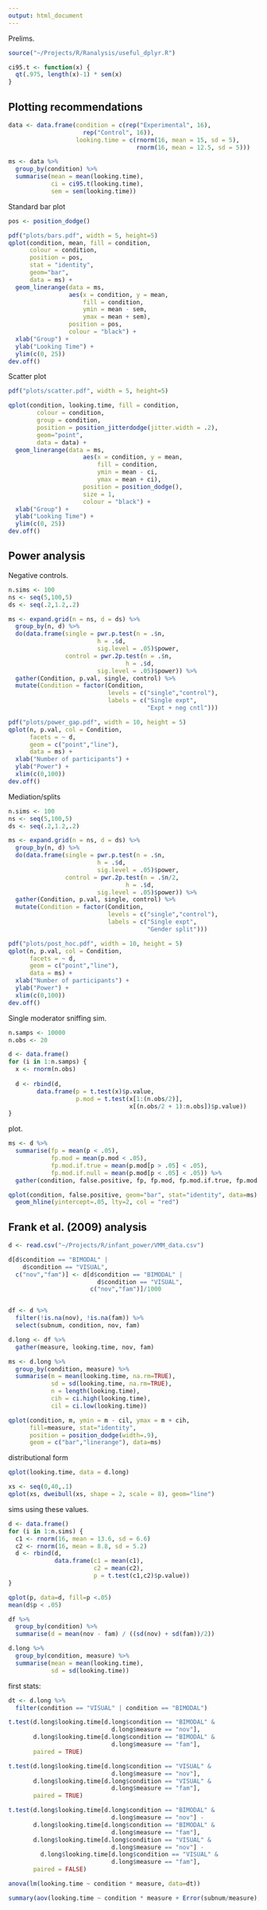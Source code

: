 ```yaml
---
output: html_document
---
```


Prelims.

```r
source("~/Projects/R/Ranalysis/useful_dplyr.R")

ci95.t <- function(x) {
  qt(.975, length(x)-1) * sem(x)
} 
```

Plotting recommendations
------------------------

```r
data <- data.frame(condition = c(rep("Experimental", 16),
                     rep("Control", 16)), 
                   looking.time = c(rnorm(16, mean = 15, sd = 5),
                                    rnorm(16, mean = 12.5, sd = 5)))

ms <- data %>%
  group_by(condition) %>%
  summarise(mean = mean(looking.time), 
            ci = ci95.t(looking.time), 
            sem = sem(looking.time)) 
```

Standard bar plot

```r
pos <- position_dodge()

pdf("plots/bars.pdf", width = 5, height=5)
qplot(condition, mean, fill = condition, 
      colour = condition,
      position = pos,
      stat = "identity", 
      geom="bar", 
      data = ms) + 
  geom_linerange(data = ms, 
                 aes(x = condition, y = mean, 
                     fill = condition, 
                     ymin = mean - sem, 
                     ymax = mean + sem), 
                 position = pos,                     
                 colour = "black") + 
  xlab("Group") +
  ylab("Looking Time") + 
  ylim(c(0, 25))
dev.off()
```

Scatter plot

```r
pdf("plots/scatter.pdf", width = 5, height=5)

qplot(condition, looking.time, fill = condition, 
        colour = condition, 
        group = condition, 
        position = position_jitterdodge(jitter.width = .2), 
        geom="point", 
        data = data) + 
  geom_linerange(data = ms, 
                     aes(x = condition, y = mean, 
                         fill = condition, 
                         ymin = mean - ci, 
                         ymax = mean + ci), 
                     position = position_dodge(), 
                     size = 1, 
                     colour = "black") + 
  xlab("Group") +
  ylab("Looking Time") + 
  ylim(c(0, 25))
dev.off()
```


Power analysis
--------------

Negative controls.

```r
n.sims <- 100
ns <- seq(5,100,5)
ds <- seq(.2,1.2,.2)

ms <- expand.grid(n = ns, d = ds) %>%
  group_by(n, d) %>%
  do(data.frame(single = pwr.p.test(n = .$n, 
                         h = .$d, 
                         sig.level = .05)$power,
                control = pwr.2p.test(n = .$n, 
                                 h = .$d, 
                         sig.level = .05)$power)) %>%
  gather(Condition, p.val, single, control) %>%
  mutate(Condition = factor(Condition, 
                            levels = c("single","control"), 
                            labels = c("Single expt",
                                       "Expt + neg cntl")))

pdf("plots/power_gap.pdf", width = 10, height = 5)
qplot(n, p.val, col = Condition, 
      facets = ~ d,
      geom = c("point","line"),
      data = ms) + 
  xlab("Number of participants") +
  ylab("Power") + 
  xlim(c(0,100))
dev.off()
```

Mediation/splits

```r
n.sims <- 100
ns <- seq(5,100,5)
ds <- seq(.2,1.2,.2)

ms <- expand.grid(n = ns, d = ds) %>%
  group_by(n, d) %>%
  do(data.frame(single = pwr.p.test(n = .$n, 
                         h = .$d, 
                         sig.level = .05)$power,
                control = pwr.2p.test(n = .$n/2, 
                                 h = .$d, 
                         sig.level = .05)$power)) %>%
  gather(Condition, p.val, single, control) %>%
  mutate(Condition = factor(Condition, 
                            levels = c("single","control"), 
                            labels = c("Single expt",
                                       "Gender split")))

pdf("plots/post_hoc.pdf", width = 10, height = 5)
qplot(n, p.val, col = Condition, 
      facets = ~ d,
      geom = c("point","line"),
      data = ms) + 
  xlab("Number of participants") +
  ylab("Power") + 
  xlim(c(0,100))
dev.off()
```

Single moderator sniffing sim.

```r
n.samps <- 10000
n.obs <- 20

d <- data.frame()
for (i in 1:n.samps) {
  x <- rnorm(n.obs)
  
  d <- rbind(d, 
        data.frame(p = t.test(x)$p.value,
                   p.mod = t.test(x[1:(n.obs/2)],
                                  x[(n.obs/2 + 1):n.obs])$p.value))
}
```

plot. 

```r
ms <- d %>%
  summarise(fp = mean(p < .05), 
            fp.mod = mean(p.mod < .05), 
            fp.mod.if.true = mean(p.mod[p > .05] < .05), 
            fp.mod.if.null = mean(p.mod[p < .05] < .05)) %>%
  gather(condition, false.positive, fp, fp.mod, fp.mod.if.true, fp.mod.if.null)

qplot(condition, false.positive, geom="bar", stat="identity", data=ms) + 
  geom_hline(yintercept=.05, lty=2, col = "red")

```

Frank et al. (2009) analysis
----------------------------

```r
d <- read.csv("~/Projects/R/infant_power/VMM_data.csv")

d[d$condition == "BIMODAL" | 
    d$condition == "VISUAL",
  c("nov","fam")] <- d[d$condition == "BIMODAL" | 
                         d$condition == "VISUAL",
                       c("nov","fam")]/1000


df <- d %>% 
  filter(!is.na(nov), !is.na(fam)) %>%
  select(subnum, condition, nov, fam) 

d.long <- df %>%
  gather(measure, looking.time, nov, fam) 

ms <- d.long %>%
  group_by(condition, measure) %>%
  summarise(m = mean(looking.time, na.rm=TRUE), 
            sd = sd(looking.time, na.rm=TRUE), 
            n = length(looking.time), 
            cih = ci.high(looking.time), 
            cil = ci.low(looking.time))   

qplot(condition, m, ymin = m - cil, ymax = m + cih, 
      fill=measure, stat="identity",
      position = position_dodge(width=.9), 
      geom = c("bar","linerange"), data=ms)
```

distributional form 

```r
qplot(looking.time, data = d.long)
```

```r
xs <- seq(0,40,.1)
qplot(xs, dweibull(xs, shape = 2, scale = 8), geom="line")
```

sims using these values. 

```r
d <- data.frame()
for (i in 1:n.sims) {
  c1 <- rnorm(16, mean = 13.6, sd = 6.6)
  c2 <- rnorm(16, mean = 8.8, sd = 5.2)
  d <- rbind(d, 
             data.frame(c1 = mean(c1), 
                        c2 = mean(c2), 
                        p = t.test(c1,c2)$p.value))
}


```

```r

qplot(p, data=d, fill=p <.05)
mean(d$p < .05)
```
```r
df %>% 
  group_by(condition) %>%
  summarise(d = mean(nov - fam) / ((sd(nov) + sd(fam))/2))

d.long %>%
  group_by(condition, measure) %>%
  summarise(mean = mean(looking.time), 
            sd = sd(looking.time))
```

first stats:

```r
dt <- d.long %>%
  filter(condition == "VISUAL" | condition == "BIMODAL")

t.test(d.long$looking.time[d.long$condition == "BIMODAL" & 
                             d.long$measure == "nov"],
       d.long$looking.time[d.long$condition == "BIMODAL" & 
                             d.long$measure == "fam"], 
       paired = TRUE)

t.test(d.long$looking.time[d.long$condition == "VISUAL" & 
                             d.long$measure == "nov"],
       d.long$looking.time[d.long$condition == "VISUAL" & 
                             d.long$measure == "fam"], 
       paired = TRUE)

t.test(d.long$looking.time[d.long$condition == "BIMODAL" & 
                             d.long$measure == "nov"] - 
       d.long$looking.time[d.long$condition == "BIMODAL" & 
                             d.long$measure == "fam"], 
       d.long$looking.time[d.long$condition == "VISUAL" & 
                             d.long$measure == "nov"] - 
         d.long$looking.time[d.long$condition == "VISUAL" & 
                             d.long$measure == "fam"], 
       paired = FALSE)

anova(lm(looking.time ~ condition * measure, data=dt))

summary(aov(looking.time ~ condition * measure + Error(subnum/measure), data=dt))
```



